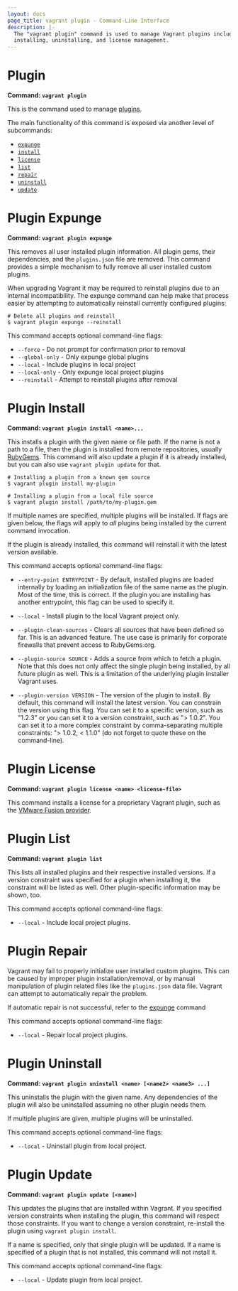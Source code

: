 ```yaml
---
layout: docs
page_title: vagrant plugin - Command-Line Interface
description: |-
  The "vagrant plugin" command is used to manage Vagrant plugins including
  installing, uninstalling, and license management.
---
```


# Plugin

**Command: `vagrant plugin`**

This is the command used to manage [plugins](/docs/plugins/).

The main functionality of this command is exposed via another level
of subcommands:

- [`expunge`](#plugin-expunge)
- [`install`](#plugin-install)
- [`license`](#plugin-license)
- [`list`](#plugin-list)
- [`repair`](#plugin-repair)
- [`uninstall`](#plugin-uninstall)
- [`update`](#plugin-update)

# Plugin Expunge

**Command: `vagrant plugin expunge`**

This removes all user installed plugin information. All plugin gems, their
dependencies, and the `plugins.json` file are removed. This command
provides a simple mechanism to fully remove all user installed custom plugins.

When upgrading Vagrant it may be required to reinstall plugins due to
an internal incompatibility. The expunge command can help make that process
easier by attempting to automatically reinstall currently configured
plugins:

```shell-session
# Delete all plugins and reinstall
$ vagrant plugin expunge --reinstall
```

This command accepts optional command-line flags:

- `--force` - Do not prompt for confirmation prior to removal
- `--global-only` - Only expunge global plugins
- `--local` - Include plugins in local project
- `--local-only` - Only expunge local project plugins
- `--reinstall` - Attempt to reinstall plugins after removal

# Plugin Install

**Command: `vagrant plugin install <name>...`**

This installs a plugin with the given name or file path. If the name
is not a path to a file, then the plugin is installed from remote
repositories, usually [RubyGems](https://rubygems.org). This command will
also update a plugin if it is already installed, but you can also use
`vagrant plugin update` for that.

```shell-session
# Installing a plugin from a known gem source
$ vagrant plugin install my-plugin

# Installing a plugin from a local file source
$ vagrant plugin install /path/to/my-plugin.gem
```

If multiple names are specified, multiple plugins will be installed. If
flags are given below, the flags will apply to _all_ plugins being installed
by the current command invocation.

If the plugin is already installed, this command will reinstall it with
the latest version available.

This command accepts optional command-line flags:

- `--entry-point ENTRYPOINT` - By default, installed plugins are loaded
  internally by loading an initialization file of the same name as the plugin.
  Most of the time, this is correct. If the plugin you are installing has
  another entrypoint, this flag can be used to specify it.

- `--local` - Install plugin to the local Vagrant project only.

- `--plugin-clean-sources` - Clears all sources that have been defined so
  far. This is an advanced feature. The use case is primarily for corporate
  firewalls that prevent access to RubyGems.org.

- `--plugin-source SOURCE` - Adds a source from which to fetch a plugin. Note
  that this does not only affect the single plugin being installed, by all future
  plugin as well. This is a limitation of the underlying plugin installer
  Vagrant uses.

- `--plugin-version VERSION` - The version of the plugin to install. By default,
  this command will install the latest version. You can constrain the version
  using this flag. You can set it to a specific version, such as "1.2.3" or
  you can set it to a version constraint, such as "> 1.0.2". You can set it
  to a more complex constraint by comma-separating multiple constraints:
  "> 1.0.2, < 1.1.0" (do not forget to quote these on the command-line).

# Plugin License

**Command: `vagrant plugin license <name> <license-file>`**

This command installs a license for a proprietary Vagrant plugin,
such as the [VMware Fusion provider](/docs/vmware).

# Plugin List

**Command: `vagrant plugin list`**

This lists all installed plugins and their respective installed versions.
If a version constraint was specified for a plugin when installing it, the
constraint will be listed as well. Other plugin-specific information may
be shown, too.

This command accepts optional command-line flags:

- `--local` - Include local project plugins.

# Plugin Repair

Vagrant may fail to properly initialize user installed custom plugins. This can
be caused by improper plugin installation/removal, or by manual manipulation of
plugin related files like the `plugins.json` data file. Vagrant can attempt
to automatically repair the problem.

If automatic repair is not successful, refer to the [expunge](#plugin-expunge)
command

This command accepts optional command-line flags:

- `--local` - Repair local project plugins.

# Plugin Uninstall

**Command: `vagrant plugin uninstall <name> [<name2> <name3> ...]`**

This uninstalls the plugin with the given name. Any dependencies of the
plugin will also be uninstalled assuming no other plugin needs them.

If multiple plugins are given, multiple plugins will be uninstalled.

This command accepts optional command-line flags:

- `--local` - Uninstall plugin from local project.

# Plugin Update

**Command: `vagrant plugin update [<name>]`**

This updates the plugins that are installed within Vagrant. If you specified
version constraints when installing the plugin, this command will respect
those constraints. If you want to change a version constraint, re-install
the plugin using `vagrant plugin install`.

If a name is specified, only that single plugin will be updated. If a
name is specified of a plugin that is not installed, this command will not
install it.

This command accepts optional command-line flags:

- `--local` - Update plugin from local project.
